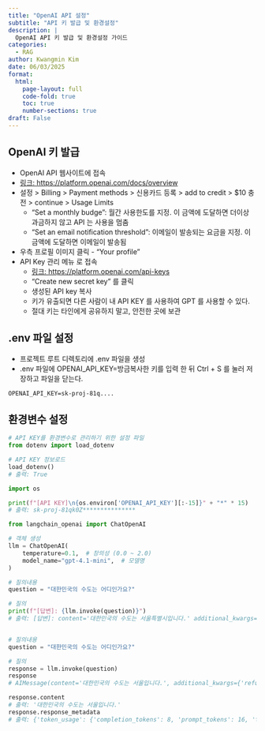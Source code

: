 ```yaml
---
title: "OpenAI API 설정"
subtitle: "API 키 발급 및 환경설정"
description: |
  OpenAI API 키 발급 및 환경설정 가이드
categories:
  - RAG
author: Kwangmin Kim
date: 06/03/2025
format: 
  html:
    page-layout: full
    code-fold: true
    toc: true
    number-sections: true
draft: False
---
```


## OpenAI 키 발급

* OpenAI API 웹사이트에 접속
* [링크: https://platform.openai.com/docs/overview](https://platform.openai.com/docs/overview)
* 설정 > Billing > Payment methods > 신용카드 등록 > add to credit > $10 충전 >  continue > Usage Limits
  * "Set a monthly budge": 월간 사용한도를 지정. 이 금액에 도달하면 더이상 과금하지 않고 API 는 사용을 멈춤
  * "Set an email notification threshold": 이메일이 발송되는 요금을 지정. 이 금액에 도달하면 이메일이 발송됨
* 우측 프로필 이미지 클릭 - "Your profile"
* API Key 관리 메뉴 로 접속
  * [링크: https://platform.openai.com/api-keys](https://platform.openai.com/api-keys)
  * "Create new secret key" 를 클릭
  * 생성된 API key 복사
  * 키가 유출되면 다른 사람이 내 API KEY 를 사용하여 GPT 를 사용할 수 있다.
  * 절대 키는 타인에게 공유하지 말고, 안전한 곳에 보관

## .env 파일 설정

* 프로젝트 루트 디렉토리에 .env 파일을 생성
* .env 파일에 OPENAI_API_KEY=방금복사한 키를 입력 한 뒤 Ctrl + S 를 눌러 저장하고 파일을 닫는다.

```
OPENAI_API_KEY=sk-proj-81q....
```

## 환경변수 설정

```python
# API KEY를 환경변수로 관리하기 위한 설정 파일
from dotenv import load_dotenv

# API KEY 정보로드
load_dotenv()
# 출력: True

import os

print(f"[API KEY]\n{os.environ['OPENAI_API_KEY'][:-15]}" + "*" * 15)
# 출력: sk-proj-81qk0Z***************
```

```python
from langchain_openai import ChatOpenAI

# 객체 생성
llm = ChatOpenAI(
    temperature=0.1,  # 창의성 (0.0 ~ 2.0)
    model_name="gpt-4.1-mini",  # 모델명
)

# 질의내용
question = "대한민국의 수도는 어디인가요?"

# 질의
print(f"[답변]: {llm.invoke(question)}")
# 출력: [답변]: content='대한민국의 수도는 서울특별시입니다.' additional_kwargs={'refusal': None} response_metadata={'token_usage': {'completion_tokens': 11, 'prompt_tokens': 16, 'total_tokens': 27, 'completion_tokens_details': {'accepted_prediction_tokens': 0, 'audio_tokens': 0, 'reasoning_tokens': 0, 'rejected_prediction_tokens': 0}, 'prompt_tokens_details': {'audio_tokens': 0, 'cached_tokens': 0}}, 'model_name': 'gpt-4.1-mini-2025-04-14', 'system_fingerprint': 'fp_658b958c37', 'id': 'chatcmpl-BgLGZlSCdQpopkgabeEolgKOjSec5', 'finish_reason': 'stop', 'logprobs': None} id='run-7cd14eae-4ceb-4eda-9565-3076148bf702-0' usage_metadata={'input_tokens': 16, 'output_tokens': 11, 'total_tokens': 27, 'input_token_details': {'audio': 0, 'cache_read': 0}, 'output_token_details': {'audio': 0, 'reasoning': 0}}


# 질의내용
question = "대한민국의 수도는 어디인가요?"

# 질의
response = llm.invoke(question)
response
# AIMessage(content='대한민국의 수도는 서울입니다.', additional_kwargs={'refusal': None}, response_metadata={'token_usage': {'completion_tokens': 8, 'prompt_tokens': 16, 'total_tokens': 24, 'completion_tokens_details': {'accepted_prediction_tokens': 0, 'audio_tokens': 0, 'reasoning_tokens': 0, 'rejected_prediction_tokens': 0}, 'prompt_tokens_details': {'audio_tokens': 0, 'cached_tokens': 0}}, 'model_name': 'gpt-4o-2024-08-06', 'system_fingerprint': 'fp_07871e2ad8', 'id': 'chatcmpl-BgLBMjx3jC0X772uUgb5BnYMd5x8c', 'finish_reason': 'stop', 'logprobs': None}, id='run-dbfc16ce-51ce-43c8-a01e-8d8bfc2debe1-0', usage_metadata={'input_tokens': 16, 'output_tokens': 8, 'total_tokens': 24, 'input_token_details': {'audio': 0, 'cache_read': 0}, 'output_token_details': {'audio': 0, 'reasoning': 0}})

response.content
# 출력: '대한민국의 수도는 서울입니다.'
response.response_metadata
# 출력: {'token_usage': {'completion_tokens': 8, 'prompt_tokens': 16, 'total_tokens': 24, 'completion_tokens_details': {'accepted_prediction_tokens': 0, 'audio_tokens': 0, 'reasoning_tokens': 0, 'rejected_prediction_tokens': 0}, 'prompt_tokens_details': {'audio_tokens': 0, 'cached_tokens': 0}}, 'model_name': 'gpt-4o-2024-08-06', 'system_fingerprint': 'fp_07871e2ad8', 'id': 'chatcmpl-BgLBMjx3jC0X772uUgb5BnYMd5x8c', 'finish_reason': 'stop', 'logprobs': None}
```

